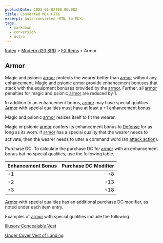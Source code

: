 ```yaml
---
publishDate: 2023-01-02T00:00:00Z
title: Converted MDX File
excerpt: Auto-converted HTML to MDX.
tags:
  - markdown
  - conversion
  - Astro
---
```






[Index](-index) > [Modern d20 SRD](modern-d20-srd-index) > [FX Items](modern-d20-srd-fx-items-index) > Armor



## Armor


Magic and psionic [armor](modern-d20-srd-equipment-armor-general) protects the wearer better than [armor](modern-d20-srd-equipment-armor-general) without any enhancement. Magic and psionic [armor](modern-d20-srd-equipment-armor-general) provide enhancement bonuses that stack with the equipment bonuses provided by the [armor](modern-d20-srd-equipment-armor-general). Further, all [armor](modern-d20-srd-equipment-armor-general) penalties for magic and psionic [armor](modern-d20-srd-equipment-armor-general) are reduced by 1.


In addition to an enhancement bonus, [armor](modern-d20-srd-equipment-armor-general) may have special qualities. [Armor](modern-d20-srd-equipment-armor-general) with special qualities must have at least a +1 enhancement bonus.



Magic and psionic [armor](modern-d20-srd-equipment-armor-general) resizes itself to fit the wearer.



Magic or psionic [armor](modern-d20-srd-equipment-armor-general) confers its enhancement bonus to [Defense](modern-d20-srd-combat-defense) for as long as its worn. If [armor](modern-d20-srd-equipment-armor-general) has a special quality that the wearer needs to activate, then the wearer needs to utter a command word (an [attack
action](modern-d20-srd-combat-attack-actions)).



Purchase DC: To calculate the purchase DC for [armor](modern-d20-srd-equipment-armor-general) with an enhancement bonus but no special qualities, use the following table.


| Enhancement Bonus | Purchase DC Modifier |
| :------------------- | ----------------------: |
| +1 | +8 |
| +2 | +13 |
| +3 | +18 |



[Armor](modern-d20-srd-equipment-armor-general) with special qualities has an additional purchase DC modifier, as noted under each item entry.




Examples of [armor](modern-d20-srd-equipment-armor-general) with special qualities include the following.


[Illusory Concealable Vest](modern-d20-srd-fx-items-illusory-concealable-vest)


[Under Cover Vest of Landing](modern-d20-srd-fx-items-undercover-vest-of-landing)



